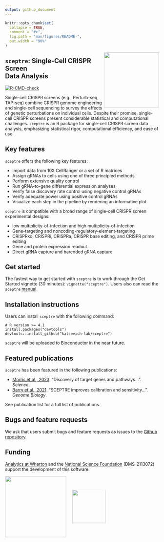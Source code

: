 ```yaml
---
output: github_document
---
```


<!-- README.md is generated from README.Rmd. Please edit that file -->

```r
knitr::opts_chunk$set(
  collapse = TRUE,
  comment = "#>",
  fig.path = "man/figures/README-",
  out.width = "90%"
)
```

<img src="man/figures/hex.jpg" align="right" width="180"/>

## `sceptre`: Single-Cell CRISPR Screen<br>Data Analysis

[![R-CMD-check](https://github.com/Katsevich-Lab/sceptre/workflows/R-CMD-check/badge.svg)](https://github.com/Katsevich-Lab/sceptre/actions)

Single-cell CRISPR screens (e.g., Perturb-seq, TAP-seq) combine CRISPR genome engineering and single-cell sequencing to survey the effects of genetic perturbations on individual cells. Despite their promise, single-cell CRISPR screens present considerable statistical and computational challenges. `sceptre` is an R package for single-cell CRISPR screen data analysis, emphasizing statistical rigor, computational efficiency, and ease of use.

## Key features

`sceptre` offers the following key features:

-   Import data from 10X CellRanger or a set of R matrices
-   Assign gRNAs to cells using one of three principled methods
-   Perform extensive quality control
-   Run gRNA-to-gene differential expression analyses
-   Verify false discovery rate control using negative control gRNAs
-   Verify adequate power using positive control gRNAs
-   Visualize each step in the pipeline by rendering an informative plot

`sceptre` is compatible with a broad range of single-cell CRISPR screen experimental designs:

-   low multiplicity-of-infection and high multiplicity-of-infection
-   Gene-targeting and noncoding-regulatory-element-targeting
-   CRISPRko, CRISPRi, CRISPRa, CRISPR base editing, and CRISPR prime editing
-   Gene and protein expression readout
-   Direct gRNA capture and barcoded gRNA capture

## Get started

The fastest way to get started with `sceptre` is to work through the Get Started vignette (30 minutes): `vignette("sceptre")`. Users also can read the `sceptre` [manual](https://timothy-barry.github.io/sceptre-book/).

## Installation instructions

Users can install `sceptre` with the following command:

```         
# R version >= 4.1
install.packages("devtools")
devtools::install_github("katsevich-lab/sceptre")
```

`sceptre` will be uploaded to Bioconductor in the near future.

## Featured publications

`sceptre` has been featured in the following publications:

-   [Morris et al., 2023](https://www.science.org/doi/10.1126/science.adh7699). "Discovery of target genes and pathways...". *Science*.
-   [Barry et al., 2021](https://genomebiology.biomedcentral.com/articles/10.1186/s13059-021-02545-2). "SCEPTRE improves calibration and sensitivity...". *Genome Biology*.

See publication list for a full list of publications.

## Bugs and feature requests

We ask that users submit bugs and feature requests as issues to the [Github repository](https://github.com/Katsevich-Lab/sceptre/issues).

## Funding

[Analytics at Wharton](https://analytics.wharton.upenn.edu/) and the [National Science Foundation](https://www.nsf.gov/) (DMS-2113072) support the development of this software.

<img src="man/figures/wharton_analytics.png" align="center" width="200"/>     <img src="man/figures/nsf.jpeg" align="center" width="109"/>
